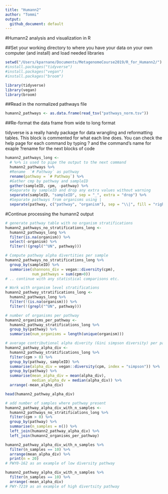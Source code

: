 ```yaml
---
title: "Humann2"
author: "Tommi"
output:
  github_document: default
---
```


#Humann2 analysis and visualization in R

##Set your working directory to where you have your data on your own computer (and install) and load needed libraries

```r
setwd("/Users/kparnane/Documents/MetagenomeCourse2019/R_for_Humann2/")
#install.packages("tidyverse")
#install.packages("vegan")
#install.packages("broom")

library(tidyverse)
library(vegan)
library(broom)
```


##Read in the normalized pathways file

```r

humann2_pathways <- as.data.frame(read_tsv("pathways_norm.tsv"))
```


##Re-format the data frame from wide to long format

tidyverse is a really handy package for data wrangling and reformatting tables. This block is commented for what each line does. You can check the help page for each command by typing ? and the command's name for exaple ?rename for the next blocks of code

```r
humann2_pathways_long <- 
  # %>% is used to pipe the output to the next command
  humann2_pathways %>% 
  #Rename  `# Pathway` as pathway
  rename(pathway = `# Pathway`) %>%
  #Gather cmp by pathway and sampleID
  gather(sampleID, cpm, -pathway) %>% 
  #Separate by sampleID and drop any extra values without warning
  separate(sampleID, "sampleID", sep = "_", extra = "drop") %>% 
  #Separate pathways from organisms using |
  separate(pathway, c("pathway", "organism"), sep = "\\|", fill = "right")

```

#Continue processing the humann2 output
```r
# generate pathway table with no organism stratifications
humann2_pathways_no_stratifications_long <-
  humann2_pathways_long %>%
  filter(is.na(organism)) %>%
  select(-organism) %>%
  filter(!(grepl("^UN", pathway))) 

# Compute pathway alpha divertities per sample
humann2_pathways_no_stratifications_long %>%
  group_by(sampleID) %>%
  summarise(shannons_div = vegan::diversity(cpm),
            num_pathways = sum(cpm>0)) 
# .. continue with any statistical comparisons etc.

# Work with organism level stratifications
humann2_pathway_stratifications_long <- 
  humann2_pathways_long %>%
  filter(!(is.na(organism))) %>%
  filter(!(grepl("^UN", pathway))) 

# number of organisms per pathway
humann2_organisms_per_pathway <- 
  humann2_pathway_stratifications_long %>%
  group_by(pathway) %>%
  summarise(num_organisms = length(unique(organism)))

# average contributional alpha diverity (Gini simpson diversity) per pathway
humann2_pathway_alpha_div <- 
  humann2_pathway_stratifications_long %>%
  filter(cpm > 0) %>%
  group_by(pathway, sampleID) %>%
  summarise(alpha_div = vegan::diversity(cpm, index = "simpson")) %>%
  group_by(pathway) %>%
  summarise(mean_alpha_div = mean(alpha_div),
            median_alpha_dv = median(alpha_div)) %>%
  arrange(-mean_alpha_div)

head(humann2_pathway_alpha_div)

# add number of samples where pathway present
humann2_pathway_alpha_div_with_n_samples <- 
  humann2_pathways_no_stratifications_long %>%
  filter(cpm > 0) %>%
  group_by(pathway) %>%
  summarise(n_samples = n()) %>%
  left_join(humann2_pathway_alpha_div) %>%
  left_join(humann2_organisms_per_pathway)

humann2_pathway_alpha_div_with_n_samples %>%
  filter(n_samples == 10) %>%
  arrange(mean_alpha_div) %>%
  print(n = 20)
# PWY0-162 as an example of low diversity pathway

humann2_pathway_alpha_div_with_n_samples %>%
  filter(n_samples == 10) %>%
  arrange(-mean_alpha_div)
# PWY-7219 as an example of high divertsity pathway
```

